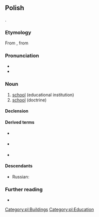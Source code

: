 {{also|szkołą}}
==Polish==
{{wikipedia|dab=szkoła|lang=pl}}.

===Etymology===
From {{etyl|la|pl}} {{m|la|schola}}, from {{etyl|grc|pl}} {{m|grc|σχολή}}

===Pronunciation===
* {{audio|Pl-szkoła.ogg|audio|lang=pl}}
* {{pl-IPA}}

===Noun===
{{pl-noun|f|dim=szkółka}}

# [[school]] (educational institution)
# [[school]] (doctrine)

====Declension====
{{pl-decl-noun-f|szko|ł|genp=szkół}}

====Derived terms====
* {{qualifier|verb}} {{l|pl|szkolić}}
* {{qualifier|noun}} {{l|pl|szkolnictwo}}
* {{qualifier|adjective}} {{l|pl|szkolny}}

====Descendants====
* Russian: {{l|ru|школа}}

===Further reading===
* {{R:PWN}}

[[Category:pl:Buildings]]
[[Category:pl:Education]]